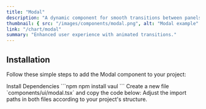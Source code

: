 ```yaml
---
title: "Modal"
description: "A dynamic component for smooth transitions between panels."
thumbnail: { src: "/images/components/modal.png", alt: "Modal example" }
link: "/chart/modal"
summary: "Enhanced user experience with animated transitions."
---
```


<ComponentPreview name="drawer-demo" />

## Installation

Follow these simple steps to add the Modal component to your project:

<Steps>

<Step>
Install Dependencies
</Step>
```npm
npm install vaul
```

<Step>
Create a new file `components/ui/modal.tsx` and copy the code below:
</Step>

<CollapsibleSource name="drawer" />

<Step>
Adjust the import paths in both files according to your project's structure.
</Step>

</Steps>